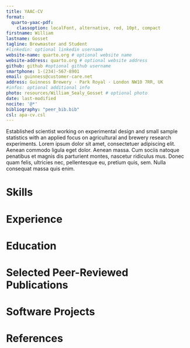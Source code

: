 ```yaml
---
title: YAAC-CV
format:
  quarto-yaac-pdf:
    classoption: localFont, alternative, red, 10pt, compact
firstname: William
lastname: Gosset
tagline: Brewmaster and Student
#linkedin: optional linkedin username
website-name: quarto.org # optional website name
website-address: quarto.org # optional website address
github: github #optional github username
smartphone: 1-(234)-567-8901
email: guinness@customer-care.net
address: Guinness Brewery · Park Royal · London NW10 7RR, UK
#infos: optional additional info 
photo: resources/William_Sealy_Gosset # optional photo
date: last-modified
nocite: '@*'
bibliography: "peer_bib.bib"
csl: apa-cv.csl
---
```


Established scientist working on experimental design and small sample statistics 
with an applied focus on agricultural and brewery research experiments. Lorem 
ipsum dolor sit amet, consectetuer adipiscing elit. Aenean commodo ligula eget 
dolor. Aenean massa. Cum sociis natoque penatibus et magnis dis parturient 
montes, nascetur ridiculus mus. Donec quam felis, ultricies nec, pellentesque 
eu, pretium quis, sem. Nulla consequat massa quis enim.

<!-- 
Use the class `.sectiontitle` to format first level headings
Use .fa<Font> to insert a fontawesome icon, a list of 
icons are included: http://mirrors.ctan.org/fonts/fontawesome5/doc/fontawesome5.pdf
-->

# Skills {.sectiontitle .faTasks}

<!--
The yaac document class provides a `keywords` environment. 
The easiest way to use it right now is to enter skills in latex code blocks.
-->

```{=latex}
\begin{keywords}

  \keywordsentry{Brewing}{Barley, Chemistry, Stouts}
  \keywordsentry{Statistics}{Experimental Design, Uncertainty, t-distribution}

\end{keywords}
```

# Experience {.sectiontitle .faSuitcase}

<!--The yaac document class provides an `experiences` environment: -->

```{=latex}
\begin{experiences}

  \experience
    {enddate}   {position title}{organization}{location}
    {startdate} {
                      \begin{itemize}
                        \item I did amazing stuff
                        \item I did more amazing stuff
                        \item Here are some KPIs
                        \item Did I mention I did amazing things  
                      \end{itemize}
                    }
                    {quarto,python,R,latex}
  \emptySeparator
    
  \experience
    {1935}   {Experimental Brewer}{Guinness and Son}{Dublin}
    {1899} {
                      \begin{itemize}
                        \item Design experiments
                        \item Develop practical stat methods
                      \end{itemize}
                    }
                    {quarto,python,R,latex}

\end{experiences}
```



# Education {.sectiontitle .faGraduationCap}

```{=latex}
\begin{scholarship}
	\scholarshipentry{1899}
					{Mathematics and Chemistry, New College Oxford}
\end{scholarship}
```



# Selected Peer-Reviewed Publications {.sectiontitle .faFile}


:::{#refs}
:::



# Software Projects {.sectiontitle .faLaptop}

```{=latex}
\begin{projects}
	\project
	{quarto}{2020 - current}
	{\github{quarto-dev/quarto-cli} \website{https://quarto.org}{https://quarto.org}} 
	{Open-source scientific and technical publishing system built on Pandoc.}
	{R,Python,Julia,Observable,\LaTeX}
				
	\project
	{YAAC Another Awesome CV}{2013 - 2018}
	{\github{darwiin/yaac-another-awesome-cv} \website{https://www.overleaf.com/latex/templates/awesome-source-cv/wrdjtkkytqcw}{Template sur Overleaf}}
	{Template \LaTeX pour Curiculum Vitæ utilisant les icônes \href{https://fontawesome.com}{Font Awesome} et la police de caractère \href{https://fonts.google.com/specimen/Source+Sans+Pro}{Adobe Source Sans Pro}. YAAC Another Awesome CV a d'abord été créé comme un template simple pour CV à vocation technologique.}
	{\LaTeX,Sublime Text}

\end{projects}

```

# References {.sectiontitle .faQuoteLeft}

```{=latex}
\begin{referees}
	\referee
		{Jerzy Neyman}
		{Pofessor}
		{University College}
		{jn@compuserve.com}
		{+687 987 654}
	\referee
		{Karl Pearson}
		{Professor}
		{Gresham College}
		{kp@compuserve.com}
		{+687 987 654}
\end{referees}
```

